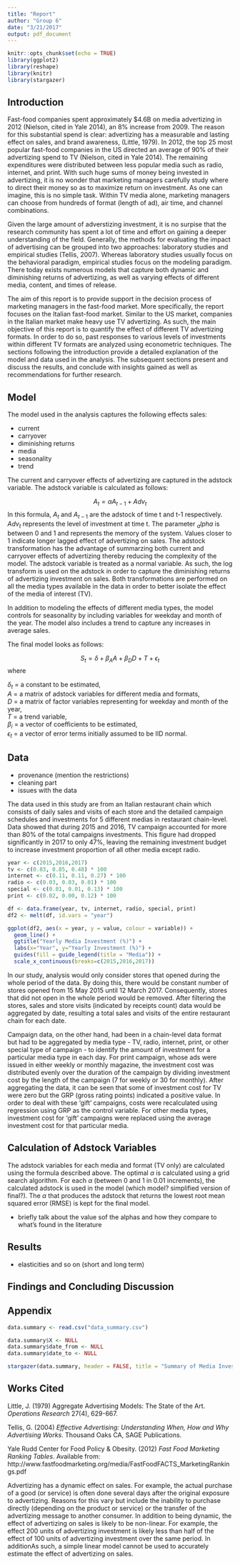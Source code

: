 ```yaml
---
title: "Report"
author: "Group 6"
date: "3/21/2017"
output: pdf_document
---
```


```r
knitr::opts_chunk$set(echo = TRUE)
library(ggplot2)
library(reshape)
library(knitr)
library(stargazer)
```

## Introduction

Fast-food companies spent approximately $4.6B on media advertizing in 2012 (Nielson, cited in Yale 2014), an 8% increase from 2009. The reason for this substantial spend is clear: advertizing has a measurable and lasting effect on sales, and brand awareness, (Little, 1979). In 2012, the top 25 most popular fast-food companies in the US directed an average of 90% of their advertizing spend to TV (Nielson, cited in Yale 2014). The remaining expenditures were distributed between less popular media such as radio, internet, and print. With such huge sums of money being invested in advertizing, it is no wonder that marketing managers carefully study where to direct their money so as to maximize return on investment. As one can imagine, this is no simple task. Within TV media alone, marketing managers can choose from hundreds of format (length of ad), air time, and channel combinations. 

Given the large amount of adverstizing investment, it is no surpise that the research community has spent a lot of time and effort on gaining a deeper understanding of the field. Generally, the methods for evaluating the impact of advertising can be grouped into two approaches: laboratory studies and empirical studies (Tellis, 2007). Whereas laboratory studies usually focus on the behavioral paradigm, empirical studies focus on the modeling paradigm. There today exists numerous models that capture both dynamic and diminishing returns of advertizing, as well as varying effects of different media, content, and times of release.

The aim of this report is to provide support in the decision process of marketing managers in the fast-food market. More specifically, the report focuses on the Italian fast-food market. Similar to the US market, companies in the Italian market make heavy use TV advertizing. As such, the main objective of this report is to quantify the effect of different TV advertizing formats. In order to do so, past responses to various levels of investments within different TV formats are analyzed using econometric techniques. The sections following the introduction provide a detailed explanation of the model and data used in the analysis. The subsequent sections present and discuss the results, and conclude with insights gained as well as recommendations for further research.


## Model

The model used in the analysis captures the following effects sales:

- current
- carryover
- diminishing returns
- media
- seasonality
- trend

The current and carryover effects of advertizing are captured in the adstock variable. The adstock variable is calculated as follows:

$$A_t = \alpha A_{t-1} + Adv_t$$
In this formula, $A_t$ and $A_{t-1}$ are the adstock of time t and t-1 respectively. $Adv_t$ represents the level of investment at time t. The parameter $_alpha$ is between 0 and 1 and represents the memory of the system. Values closer to 1 indicate longer lagged effect of advertizing on sales. The adstock transformation has the advantage of summarzing both current and carryover effects of advertizing thereby reducing the complexity of the model. The adstock variable is treated as a normal variable. As such, the log transform is used on the adstock in order to capture the diminishing returns of advertizing investment on sales. Both transformations are performed on all the media types available in the data in order to better isolate the effect of the media of interest (TV).

In addition to modeling the effects of different media types, the model controls for seasonality by including variables for weekday and month of the year. The model also includes a trend to capture any increases in average sales.

The final model looks as follows:

$$S_t = \delta + \beta_A A + \beta_D D + T + \epsilon_t$$
where

$\delta_t$ = a constant to be estimated,  
$A$ = a matrix of adstock variables for different media and formats,  
$D$ = a matrix of factor variables representing for weekday and month of the year,  
$T$ = a trend variable,  
$\beta_i$ = a vector of coefficients to be estimated,  
$\epsilon_t$ = a vector of error terms initially assumed to be IID normal.  


## Data

- provenance (mention the restrictions)
- cleaning part
- issues with the data

The data used in this study are from an Italian restaurant chain which consists of daily sales and visits of each store and the detailed campaign schedules and investments for 5 different medias in restaurant chain-level. Data showed that during 2015 and 2016, TV campaign accounted for more than 80% of the total campaigns investments. This figure had dropped significantly in 2017 to only 47%, leaving the remaining investment budget to increase investment proportion of all other media except radio.

```r
year <- c(2015,2016,2017)
tv <- c(0.83, 0.85, 0.48) * 100
internet <- c(0.11, 0.11, 0.27) * 100
radio <- c(0.03, 0.03, 0.01) * 100
special <- c(0.01, 0.01, 0.13) * 100
print <- c(0.02, 0.00, 0.12) * 100

df <- data.frame(year, tv, internet, radio, special, print)
df2 <- melt(df, id.vars = "year")

ggplot(df2, aes(x = year, y = value, colour = variable)) +
  geom_line() +
  ggtitle("Yearly Media Investment (%)") +
  labs(x="Year", y="Yearly Investment (%)") +
  guides(fill = guide_legend(title = "Media")) +
  scale_x_continuous(breaks=c(2015,2016,2017))
```

In our study, analysis would only consider stores that opened during the whole period of the data. By doing this, there would be constant number of stores opened from 15 May 2015 until 12 March 2017. Consequently, stores that did not open in the whole period would be removed. After filtering the stores, sales and store visits (indicated by receipts count) data would be aggregated by date, resulting a total sales and visits of the entire restaurant chain for each date.  

Campaign data, on the other hand, had been in a chain-level data format but had to be aggregated by media type - TV, radio, internet, print, or other special type of campaign - to identify the amount of investment for a particular media type in each day. For print campaign, whose ads were issued in either weekly or monthly magazine, the investment cost was distributed evenly over the duration of the campaign by dividing investment cost by the length of the campaign (7 for weekly or 30 for monthly). After aggregating the data, it can be seen that some of investment cost for TV were zero but the GRP (gross rating points) indicated a positive value. In order to deal with these 'gift' campaigns, costs were recalculated using regression using GRP as the control variable. For other media types, investment cost for 'gift' campaigns were replaced using the average investment cost for that particular media.

## Calculation of Adstock Variables

The adstock variables for each media and format (TV only) are calculated using the formula described above. The optimal $\alpha$ is calculated using a grid search algorithm. For each $\alpha$ (between 0 and 1 in 0.01 increments), the calculated adstock is used in the model (which model? simplified version of final?). The $\alpha$ that produces the adstock that returns the lowest root mean squared error (RMSE) is kept for the final model.

- briefly talk about the value sof the alphas and how they compare to what's found in the literature


## Results

- elasticities and so on (short and long term)


## Findings and Concluding Discussion

\pagebreak  

## Appendix

```r
data.summary <- read.csv("data_summary.csv")

data.summary$X <- NULL
data.summary$date_from <- NULL
data.summary$date_to <- NULL

stargazer(data.summary, header = FALSE, title = "Summary of Media Investment", summary = FALSE, digits = 0)
```


\pagebreak  

## Works Cited

Little, J. (1979) Aggregate Advertising Models: The State of the Art. *Operations Research* 27(4), 629-667.

Tellis, G. (2004) *Effective Advertising: Understanding When, How and Why Advertising Works*. Thousand Oaks CA, SAGE Publications.

Yale Rudd Center for Food Policy & Obesity. (2012) *Fast Food Marketing Ranking Tables*. Available from: http://www.fastfoodmarketing.org/media/FastFoodFACTS_MarketingRankings.pdf




Advertizing has a dynamic effect on sales. For example, the actual purchase of a good (or service) is often done several days after the original exposure to advertizing. Reasons for this vary but include the inability to purchase directly (depending on the product or service) or the transfer of the advertizing message to another consumer. In addition to being dynamic, the effect of advertizing on sales is likely to be non-linear. For example, the effect 200 units of advertizing investment is likely less than half of the effect of 100 units of advertizing investment over the same period. In additionAs such, a simple linear model cannot be used to accurately estimate the effect of advertizing on sales. 



